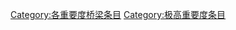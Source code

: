 {{catmore1|[[Wikipedia:桥梁专题|Wikipedia:桥梁专题]]}}
{{Articles by Importance|topic=桥梁|project=桥梁|format=toc}}
{{emptycat}}

[[Category:各重要度桥梁条目|Category:各重要度桥梁条目]]
[[Category:极高重要度条目|Category:极高重要度条目]]